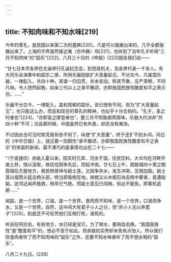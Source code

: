 ```yaml
---
---
---
```

title: 不知肉味和不知水味[219]
---




今年的尊孔，是民国以来第二次的盛典[220]，凡是可以施展出来的，几乎全都施展出来了。上海的华界虽然接近夷（亦作彝）场[221]，也听到了当年孔子听得“三月不知肉味”的“韶乐”[222]。八月三十日的《申报》[223]报告我们说——

“廿七日本市各界在文庙举行孔诞纪念会，到党政机关，及各界代表一千余人。有大同乐会演奏中和韶乐二章，所用乐器因欲扩大音量起见，不分古今，凡属国乐器，一律配入，共四十种。其谱一仍旧贯，并未变动。聆其节奏，庄严肃穆，不同凡响，令人悠然起敬，如亲三代以上之承平雅颂，亦即我国民族性酷爱和平之表示也。……”

乐器不分古今，一律配入，盖和周朝的韶乐，该已很有不同。但为“扩大音量起见”，也只能这么办，而且和现在的尊孔的精神，也似乎十分合拍的。“孔子，圣之时者也”[224]，“亦即圣之摩登者也”，要三月不知鱼翅燕窝味，乐器大约决非“共四十种”不可；况且那时候，中国虽然已有外患，却还没有夷场。

不过因此也可见时势究竟有些不同了，纵使“扩大音量”，终于还扩不到乡间，同日的《中华日报》上，就记着一则颇伤“承平雅颂，亦即我国民族性酷爱和平之表示”的体面的新闻，最不凑巧的是事情也出在二十七——

“（宁波通讯）余姚入夏以来，因天时亢旱，河水干涸，住民饮料，大半均在河畔开凿土井，借以汲取，故往往因争先后，而起冲突。廿七日上午，距姚城四十里之朗霞镇后方屋地方，居民杨厚坤与姚士莲，又因争井水，发生冲突，互相加殴。姚士莲以烟筒头猛击杨头部，杨当即昏倒在地。继姚又以木棍石块击杨中要害，竟遭殴毙。迨邻近闻声施救，杨早已气绝。而姚士莲见已闯祸，知必不能免，即乘机逃避……”

闻韶，是一个世界，口渴，是一个世界。食肉而不知味，是一个世界，口渴而争水，又是一个世界。自然，这中间大有君子小人之分，但“非小人无以养君子”[225]，到底还不可任凭他们互相打死，渴死的。

听说在阿拉伯，有些地方，水已经是宝贝，为了喝水，要用血去换。“我国民族性”是“酷爱和平”的，想必不至于如此。但余姚的实例却未免有点怕人，所以我们除食肉者听了而不知肉味的“韶乐”之外，还要不知水味者听了而不想水喝的“韶乐”。

八月二十九日。[226]